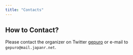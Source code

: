 ```yaml
---
title: "Contacts"
---
```


## How to Contact?
Please contact the organizer on Twitter [gepuro](https://twitter.com/gepuro/) or e-mail to `gepuro@mail.japanr.net`.